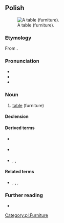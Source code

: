 {{also|stoł|Appendix:Variations of "stol"}}
==Polish==
[[Image:Table.png|thumb|right|A table (furniture).]]
===Etymology===
From {{inh|pl|sla-pro|*stolъ}}.

===Pronunciation===
* {{pl-IPA}}
* {{audio|Pl-stół.ogg|audio|lang=pl}}
* {{homophones|lang=pl|stuł}}

===Noun===
{{pl-noun|m-in|dim=stolik}}

# [[table]] (furniture)

====Declension====
{{pl-decl-noun-masc-inani|sto|ł|u|stół}}

====Derived terms====
* {{q|verb}} {{l|pl|stołować}}
* {{q|adjective}} {{l|pl|stołowy}}
* {{q|nouns}} {{l|pl|stołek}}, {{l|pl|stołeczek}}, {{l|pl|stołówka}}

====Related terms====
* {{q|nouns}} {{l|pl|stolarz}}, {{l|pl|stolec}}, {{l|pl|stolica}}, {{l|pl|stolnica}}

===Further reading===
* {{R:PWN}}

[[Category:pl:Furniture]]